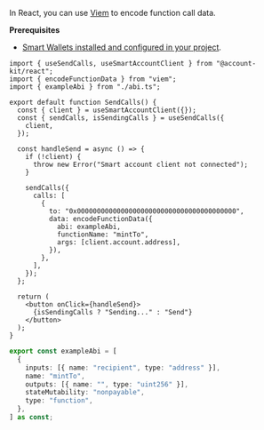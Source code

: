 In React, you can use [Viem](https://viem.sh/docs/contract/encodeFunctionData) to encode function call data.

**Prerequisites**

- [Smart Wallets installed and configured in your project](/wallets/pages/react/setup.mdx).

<CodeBlocks>

```tsx title="sendCalls.tsx" focus={20-24}
import { useSendCalls, useSmartAccountClient } from "@account-kit/react";
import { encodeFunctionData } from "viem";
import { exampleAbi } from "./abi.ts";

export default function SendCalls() {
  const { client } = useSmartAccountClient({});
  const { sendCalls, isSendingCalls } = useSendCalls({
    client,
  });

  const handleSend = async () => {
    if (!client) {
      throw new Error("Smart account client not connected");
    }

    sendCalls({
      calls: [
        {
          to: "0x0000000000000000000000000000000000000000",
          data: encodeFunctionData({
            abi: exampleAbi,
            functionName: "mintTo",
            args: [client.account.address],
          }),
        },
      ],
    });
  };

  return (
    <button onClick={handleSend}>
      {isSendingCalls ? "Sending..." : "Send"}
    </button>
  );
}
```

```ts title="abi.ts"
export const exampleAbi = [
  {
    inputs: [{ name: "recipient", type: "address" }],
    name: "mintTo",
    outputs: [{ name: "", type: "uint256" }],
    stateMutability: "nonpayable",
    type: "function",
  },
] as const;
```

</CodeBlocks>
